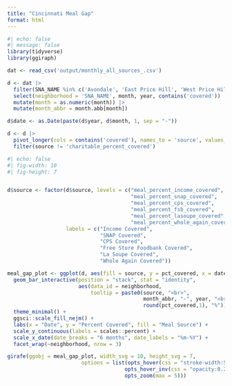 ```yaml
---
title: "Cincinnati Meal Gap"
format: html
---
```


```r
#| echo: false
#| message: false
library(tidyverse)
library(ggiraph)

dat <- read_csv('output/monthly_all_sources_.csv')

d <- dat |> 
  filter(SNA_NAME %in% c('Avondale', 'East Price Hill', 'West Price Hill')) |> 
  select(neighborhood = 'SNA_NAME', month, year, contains('covered')) |> 
  mutate(month = as.numeric(month)) |> 
  mutate(month_abbr = month.abb[month])

d$date <- as.Date(paste(d$year, d$month, 1, sep = "-"))

d <- d |> 
  pivot_longer(cols = contains('covered'), names_to = 'source', values_to = 'pct_covered') |> 
  filter(source != 'charitable_percent_covered')

```

```r
#| echo: false
#| fig-width: 10
#| fig-height: 7


d$source <- factor(d$source, levels = c("meal_percent_income_covered",
                                        "meal_percent_snap_covered",
                                        "meal_percent_cps_covered",
                                        "meal_percent_fsb_covered",
                                        "meal_percent_lasoupe_covered",
                                        "meal_percent_whole_again_covered"),
                   labels = c("Income Covered",
                              "SNAP Covered",
                              "CPS Covered",
                              "Free Store Foodbank Covered",
                              "La Soupe Covered",
                              "Whole Again Covered"))

meal_gap_plot <- ggplot(d, aes(fill = source, y = pct_covered, x = date)) +
  geom_bar_interactive(position = "stack", stat = "identity",
                       aes(data_id = neighborhood,
                           tooltip = paste0(source, "<br>", 
                                            month_abbr, "-", year, "<br>",
                                            round(pct_covered,1), "%"))) +
  theme_minimal() +
  ggsci::scale_fill_nejm() +
  labs(x = "Date", y = "Percent Covered", fill = "Meal Source") +
  scale_y_continuous(labels = scales::percent) +
  scale_x_date(date_breaks = "6 months", date_labels = "%m-%Y") +
  facet_wrap(~neighborhood, nrow = 3)

girafe(ggobj = meal_gap_plot, width_svg = 10, height_svg = 7,
                        options = list(opts_hover(css = "stroke-width:5;"),
                                      opts_hover_inv(css = "opacity:0.2;"),
                                      opts_zoom(max = 5)))


```

